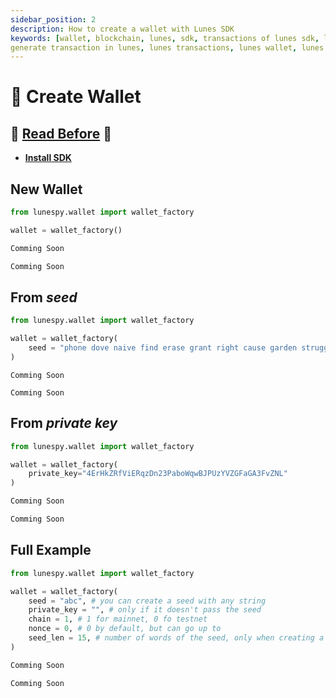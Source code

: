 ```yaml
---
sidebar_position: 2
description: How to create a wallet with Lunes SDK
keywords: [wallet, blockchain, lunes, sdk, transactions of lunes sdk, lunes sdk, generate wallet,
generate transaction in lunes, lunes transactions, lunes wallet, lunes creation wallet]
---
```



# 🔑 Create Wallet

## 🚨 [Read Before](/docs/sdk/wallet/cryptography) 🚨
- **[Install SDK](/docs/sdk/install_sdk)**

## New Wallet

<Tabs>
  <TabItem value="Python3" label="Python3" default>

  ```python
  from lunespy.wallet import wallet_factory

  wallet = wallet_factory()
  ```

  </TabItem>

  <TabItem value="Node.js" label="Node.js">

  ```javascript
  Comming Soon
  ```
  </TabItem>

  <TabItem value="Web.js" label="Web.js">

  ```javascript
  Comming Soon
  ```
  </TabItem>
</Tabs>

## From _seed_

<Tabs>
  <TabItem value="Python3" label="Python3" default>

  ```python
  from lunespy.wallet import wallet_factory

  wallet = wallet_factory(
      seed = "phone dove naive find erase grant right cause garden struggle robust ball"
  )
  ```
  </TabItem>
  <TabItem value="Node.js" label="Node.js">

  ```
  Comming Soon
  ```
  </TabItem>

  <TabItem value="Web.js" label="Web.js">

  ```
  Comming Soon
  ```

  </TabItem>
</Tabs>

## From _private key_

<Tabs>
  <TabItem value="Python3" label="Python3">

  ```python
  from lunespy.wallet import wallet_factory

  wallet = wallet_factory(
      private_key="4ErHkZRfViERqzDn23PaboWqwBJPUzYVZGFaGA3FvZNL"
  )
  ```

  </TabItem>
  <TabItem value="Node.js" label="Node.js">

  ```javascript
  Comming Soon
  ```
  </TabItem>

  <TabItem value="Web.js" label="Web.js">

  ```javascript
  Comming Soon
  ```

  </TabItem>
</Tabs>

## Full Example

<Tabs>
  <TabItem value="Python3" label="Python3">

  ```python
  from lunespy.wallet import wallet_factory

  wallet = wallet_factory(
      seed = "abc", # you can create a seed with any string
      private_key = "", # only if it doesn't pass the seed
      chain = 1, # 1 for mainnet, 0 fo testnet
      nonce = 0, # 0 by default, but can go up to 
      seed_len = 15, # number of words of the seed, only when creating a new seed
  )
  ```

  </TabItem>
  <TabItem value="Node.js" label="Node.js">

  ```javascript
  Comming Soon
  ```
  </TabItem>

  <TabItem value="Web.js" label="Web.js">

  ```javascript
  Comming Soon
  ```

  </TabItem>
</Tabs>
